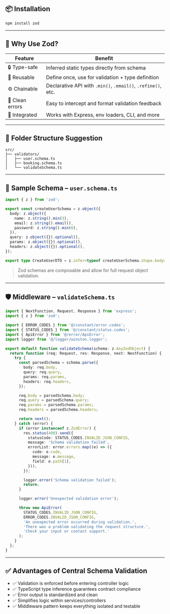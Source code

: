 ## 📦 Installation

```bash
npm install zod
```

---

## 🧠 Why Use Zod?

| Feature         | Benefit                                                      |
| --------------- | ------------------------------------------------------------ |
| 🔒 Type-safe    | Inferred static types directly from schema                   |
| 🔁 Reusable     | Define once, use for validation + type definition            |
| ⚙️ Chainable    | Declarative API with `.min()`, `.email()`, `.refine()`, etc. |
| 🧹 Clean errors | Easy to intercept and format validation feedback             |
| 🧩 Integrated   | Works with Express, env loaders, CLI, and more               |

---

## 📁 Folder Structure Suggestion

```
src/
├── validators/
│   ├── user.schema.ts
│   ├── booking.schema.ts
│   └── validateSchema.ts
```

---

## 🧾 Sample Schema – `user.schema.ts`

```ts
import { z } from 'zod';

export const createUserSchema = z.object({
  body: z.object({
    name: z.string().min(3),
    email: z.string().email(),
    password: z.string().min(6),
  }),
  query: z.object({}).optional(),
  params: z.object({}).optional(),
  headers: z.object({}).optional(),
});

export type CreateUserDTO = z.infer<typeof createUserSchema.shape.body>;
```

> Zod schemas are composable and allow for full request object validation.

---

## 🛡 Middleware – `validateSchema.ts`

```ts
import { NextFunction, Request, Response } from 'express';
import { z } from 'zod';

import { ERROR_CODES } from '@/constant/error.codes';
import { STATUS_CODES } from '@/constant/status.codes';
import { ApiError } from '@/error/ApiError';
import logger from '@/logger/winston.logger';

export default function validateSchema(schema: z.AnyZodObject) {
  return function (req: Request, res: Response, next: NextFunction) {
    try {
      const parsedSchema = schema.parse({
        body: req.body,
        query: req.query,
        params: req.params,
        headers: req.headers,
      });

      req.body = parsedSchema.body;
      req.query = parsedSchema.query;
      req.params = parsedSchema.params;
      req.headers = parsedSchema.headers;

      return next();
    } catch (error) {
      if (error instanceof z.ZodError) {
        res.status(400).send({
          statusCode: STATUS_CODES.INVALID_JSON_CONFIG,
          message: 'Schema validation failed',
          errorList: error.errors.map((e) => ({
            code: e.code,
            message: e.message,
            field: e.path[1],
          })),
        });

        logger.error('Schema validation failed');
        return;
      }

      logger.error('Unexpected validation error');

      throw new ApiError(
        STATUS_CODES.INVALID_JSON_CONFIG,
        ERROR_CODES.INVALID_JSON_CONFIG,
        'An unexpected error occurred during validation.',
        'There was a problem validating the request structure.',
        'Check your input or contact support.'
      );
    }
  };
}
```

---

## ✅ Advantages of Central Schema Validation

- ✅ Validation is enforced before entering controller logic
- ✅ TypeScript type inference guarantees contract compliance
- ✅ Error output is standardized and clean
- ✅ Simplifies logic within services/controllers
- ✅ Middleware pattern keeps everything isolated and testable
